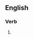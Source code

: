 ==English==

===Verb===
{{head|en|verb form}}

# {{present participle of|metamorphose|lang=en|nocat=1}}
